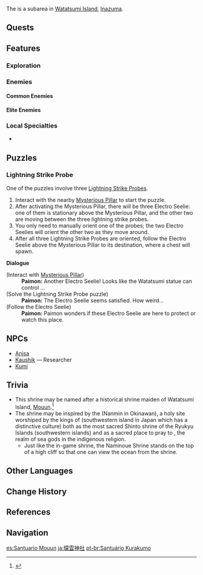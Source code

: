 {{Location Infobox
|image        = Mouun Shrine.png
|type         = Subarea
|region       = Inazuma
|area         = Watatsumi Island
}}
The {{Lang|'''Mouun Shrine'''|ja=曚雲神社|ja_rm=Mou'un Jinja|ja_tl=Dark Cloud Shrine}} is a subarea in [[Watatsumi Island]], [[Inazuma]].

==Quests==
{{Quests by Category List|heo=1}}

==Features==
===Exploration===
{{Column|2|
*[[Mysterious Pillar]]
*[[Electro Cube]]
*[[Electro Seelie]]
*[[Electric Lamp]]
*[[Lightning Strike Probe]]
*[[Mist Bubble (Exploration)|Mist Bubble]]
*[[Phase Gate]]
*[[Statue of The Seven]]
*[[Thunder Barrier]]
*[[Thunder Sakura Bough]]
*[[Waverider Waypoint]]
}}

===Enemies===
====Common Enemies====
{{Enemy List|Wooden Shield Hilichurl Guard;Hydro Samachurl;Geo Specter;Hydro Specter}}

====Elite Enemies====
{{Enemy List|Electro Abyss Mage;Thunderhelm Lawachurl;Crackling Axe Mitachurl;Ruin Destroyer;Ruin Scout}}

===Local Specialties===
*{{Item|Sea Ganoderma}}

==Puzzles==
===Lightning Strike Probe===
One of the puzzles involve three [[Lightning Strike Probe]]s.
# Interact with the nearby [[Mysterious Pillar]] to start the puzzle.
# After activating the Mysterious Pillar, there will be three Electro Seelie: one of them is stationary above the Mysterious Pillar, and the other two are moving between the three lightning strike probes.
# You only need to manually orient one of the probes; the two Electro Seelies will orient the other two as they move around.
# After all three Lightning Strike Probes are oriented, follow the Electro Seelie above the Mysterious Pillar to its destination, where a chest will spawn.

'''Dialogue'''
{{dialogue start}}
;(Interact with [[Mysterious Pillar]])
:'''Paimon:''' Another Electro Seelie! Looks like the Watatsumi statue can control {{Color|buzz|when it appears}}...
;(Solve the Lightning Strike Probe puzzle)
:'''Paimon:''' The Electro Seelie seems satisfied. How weird...
;(Follow the Electro Seelie)
:'''Paimon:''' Paimon wonders if these Electro Seelie are here to protect or watch this place.
{{dialogue end}}

==NPCs==
* [[Anisa]]
* [[Kaushik]] &mdash; Researcher
* [[Kumi]]

==Trivia==
*This shrine may be named after a historical shrine maiden of Watatsumi Island, [[Mouun]].<ref>{{Ref/Book|The Life of Mouun the Shrine Maiden}}</ref>
*The shrine may be inspired by the {{w|Naminoue Shrine}} (Nanmin in Okinawan), a holy site worshiped by the kings of {{w|Okinawa Island|Okinawa}} (southwestern island in Japan which has a distinctive culture) both as the most sacred Shinto shrine of the Ryukyu Islands (southwestern islands) and as a sacred place to pray to {{w|Ryukyuan religion#Nirai Kanai|Nirai Kanai}}, the realm of sea gods in the indigenous religion.
**Just like the in-game shrine, the Naminoue Shrine stands on the top of a high cliff so that one can view the ocean from the shrine.

==Other Languages==
{{Other Languages
|en      = Mouun Shrine
|zhs     = 曚云神社
|zhs_rm  = Méngyún Shénshè
|zht     = 曚雲神社
|zht_rm  = Méngyún Shénshè
|zh_tl   = Dark Cloud Shrine{{Sino|zh|ja}}
|ja      = {{Rubi|曚|もう|雲|うん|神|じん|社|じゃ}}
|ja_rm   = Mou'un Jinja<ref>[[Map]], Label: Mouun Shrine (Japanese)</ref>
|ja_tl   = Dark Cloud Shrine
|ko      = 모운 {{tt|신사|神社}}
|ko_rm   = Mo'un Sinsa
|ko_tl   = Mouun Shrine
|es      = Santuario Mouun
|es_tl   = Mouun Sanctuary
|fr      = Sanctuaire de Mouun
|fr_tl   = Mouun Sanctuary
|ru      = Святилище Моун
|ru_tl   = Mouun Shrine
|th      = Mouun Shrine
|vi      = Đền Mouun
|vi_tl   = Mouun Shrine
|de      = Mouun-Schrein
|de_tl   = Mouun Shrine
|id      = Mouun Shrine
|pt      = Santuário Kurakumo
|pt_tl   = Kurakumo Sanctuary
|pt_note = This localization interprets the Japanese name using the ''{{w|kun'yomi}}'' readings of the characters instead of the ''{{w|on'yomi}}'' readings.
|tr      = Mouun Tapınağı
|tr_tl   = 
|it      = Santuario di Mouun
|it_tl   = Mouun Sanctuary
}}

==Change History==
{{Change History|2.1}}

==References==
{{Reflist}}

==Navigation==
{{Area Navbox|Inazuma}}

[[es:Santuario Mouun]]
[[ja:曚雲神社]]
[[pt-br:Santuário Kurakumo]]